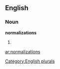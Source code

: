 
==English==

===Noun===
'''normalizations'''

# {{plural of|[[normalization]]}}

[[Category:English plurals]]

[[ar:normalizations]]